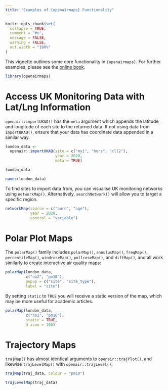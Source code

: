 ```yaml
---
title: "Examples of {openairmaps} Functionality"
---
```


```r
knitr::opts_chunk$set(
  collapse = TRUE,
  comment = "#>",
  message = FALSE,
  warning = FALSE,
  out.width = "100%"
)
```

This vignette outlines some core functionality in `{openairmaps}`. For further examples, please see the [online book](https://openair-project.github.io/book/).

```r
library(openairmaps)
```

# Access UK Monitoring Data with Lat/Lng Information

`openair::importUKAQ()` has the `meta` argument which appends the latitude and longitude of each site to the returned data. If not using data from `importUKAQ()`, ensure that your data has coordinate data appended in a similar way.

```r
london_data <-
  openair::importUKAQ(site = c("my1", "hors", "cll2"),
                      year = 2020,
                      meta = TRUE)

london_data

names(london_data)
```

To find sites to import data from, you can visualise UK monitoring networks using `networkMap()`. Alternatively, `searchNetwork()` will allow you to target a specific region.

```r
networkMap(source = c("aurn", "aqe"),
           year = 2020,
           control = "variable")
```

# Polar Plot Maps

The `polarMap()` family includes `polarMap()`, `annulusMap()`, `freqMap()`, `percentileMap()`, `windroseMap()`, `pollroseMap()`, and `diffMap()`, and all work similarly to create interactive air quality maps:

```r
polarMap(london_data,
         c("no2", "pm10"),
         popup = c("site", "site_type"),
         label = "site")
```

By setting `static` to `TRUE` you will receive a static version of the map, which may be more useful for academic articles.

```r
polarMap(london_data,
         c("no2", "pm10"),
         static = TRUE,
         d.icon = 100)
```

# Trajectory Maps

`trajMap()` has almost identical arguments to `openair::trajPlot()`, and likewise `trajLevelMap()` with `openair::trajLevel()`.

```r
trajMap(traj_data, colour = "pm10")
```

```r
trajLevelMap(traj_data)
```
